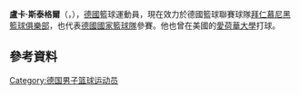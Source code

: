 {{blpunsourced|time=2015-06-14T03:52:38+00:00}}
{{expand|time=2015-06-14T03:52:38+00:00}}
'''盧卡·斯泰格爾'''（{{lang-de|'''Lucca Staiger'''}}，{{bd|1988年|6月14日}}），[[德國|德國]]籃球運動員，現在效力於德國籃球聯賽球隊[[拜仁慕尼黑籃球俱樂部|拜仁慕尼黑籃球俱樂部]]，也代表[[德國國家籃球隊|德國國家籃球隊]]參賽。他也曾在美國的[[愛荷華大學|愛荷華大學]]打球。

== 參考資料 ==
{{Reflist}}

{{Authority control}}
{{DEFAULTSORT:Staiger, Lucca}}
[[Category:德国男子篮球运动员|Category:德国男子篮球运动员]]